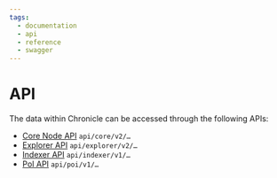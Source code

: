 ```yaml
---
tags:
  - documentation
  - api
  - reference
  - swagger
---
```


# API

The data within Chronicle can be accessed through the following APIs:

- [Core Node API](/apis/core/v2/iota-core-rest-api) `api/core/v2/…`
- [Explorer API](/apis/explorer/explorer-rest-api) `api/explorer/v2/…`
- [Indexer API](https://editor.swagger.io/?url=https://raw.githubusercontent.com/iotaledger/tips/indexer-api/tips/TIP-0026/indexer-rest-api.yaml) `api/indexer/v1/…`
- [PoI API](https://editor.swagger.io/?url=https://raw.githubusercontent.com/iotaledger/inx-chronicle/main/documentation/api/api-poi.yml) `api/poi/v1/…`
